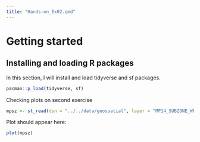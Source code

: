 ```yaml
---
title: "Hands-on_Ex02.qmd"
---
```


# Getting started

## Installing and loading R packages

In this section, I will install and load tidyverse and sf packages.

```r
pacman::p_load(tidyverse, sf)
```

Checking plots on second exercise

```r
mpsz <- st_read(dsn = "../../data/geospatial", layer = "MP14_SUBZONE_WEB_PL")
```

Plot should appear here:

```r
plot(mpsz)
```
